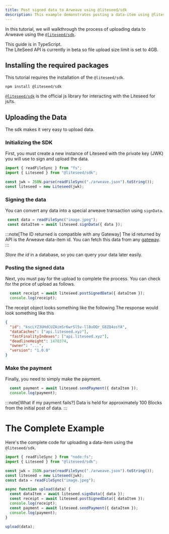 ```yaml
---
title: Post signed data to Arweave using @liteseed/sdk
description: This example demonstrates posting a data-item using @liteseed/sdk
---
```


In this tutorial, we will walkthrough the process of uploading data to Arweave using the [`@liteseed/sdk`](https://www.npmjs.com/package/@liteseed/sdk).


<Aside title="Note.">
This guide is in TypeScript.
</Aside>

<Aside type="caution" title="4GB File Size Limit!">
    The LiteSeed API is currently in beta so file upload size limit is set to 4GB.
</Aside>

## Installing the required packages

This tutorial requires the installation of the `@liteseed/sdk`.

```shell
npm install @liteseed/sdk
```

[`@liteseed/sdk`](https://www.npmjs.com/package/@liteseed/sdk) is the official js library for interacting with the Liteseed for js/ts.

## Uploading the Data

The sdk makes it very easy to upload data.

### Initializing the SDK

First, you must create a new instance of Liteseed with the private key (JWK) you will use to sign and upload the data.

```ts
import { readFileSync } from "fs";
import { Liteseed } from "@liteseed/sdk";

const jwk = JSON.parse(readFileSync("./arweave.json").toString());
const liteseed = new Liteseed(jwk);
```

### Signing the data

You can convert any data into a special arweave transaction using `signData`.

```ts
 const data = readFileSync("image.jpeg");
 const dataItem = await liteseed.signData({ data });
```

:::note[The ID returned is compatible with any Gateway]
The id returned by API is the Arweave data-item id. You can fetch this data from any [gateway](http://ar.io/).
:::

*Store the id* in a database, so you can query your data later easily.

### Posting the signed data

Next, you must pay for the upload to complete the process. You can check for the price of upload as follows.

```js
  const receipt = await liteseed.postSignedData({ dataItem });
  console.log(receipt);
```

The receipt object looks something like the following
The response would look something like this
```json
{
  "id": "kscLYZ3UHdCUZAimSr6wrSl5v-ll8uOQr_G8ZQ4osYA",
  "dataCaches": ["api.liteseed.xyz"],
  "fastFinalityIndexes": ["api.liteseed.xyz"],
  "deadlineHeight": 1470374,
  "owner": "...",
  "version": "1.0.0"
}
```

### Make the payment

Finally, you need to simply make the payment.

```ts
  const payment = await liteseed.sendPayment({ dataItem });
  console.log(payment);
```

:::note[What if my payment fails?]
Data is held for approximately 100 Blocks from the initial post of data.
:::

# The Complete Example

Here's the complete code for uploading a data-item using the `@liteseed/sdk`.

```ts
import { readFileSync } from "node:fs";
import { Liteseed } from "@liteseed/sdk";

const jwk = JSON.parse(readFileSync("./arweave.json").toString());
const liteseed = new Liteseed(jwk);
const data = readFileSync("image.jpeg");

async function upload(data) {
  const dataItem = await liteseed.signData({ data });
  const receipt = await liteseed.postSignedData({ dataItem });
  console.log(receipt);
  const payment = await liteseed.sendPayment({ dataItem });
  console.log(payment);
}

upload(data);
```

